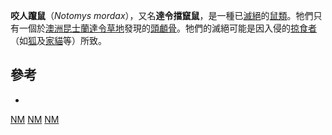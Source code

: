 {{Speciesbox
| name = 咬人躥鼠
| status = EX
| status_system = IUCN
| extinct = 1840年代
| status_ref = <ref>{{IUCN2008 | assessors = Baillie, J.E.M. | year=2008 | title=Notomys mordax | id=14866 | downloaded=6 January 2009}}</ref>
| genus = Notomys
| species = mordax
| authority = [[歐德菲爾德·湯瑪斯|Thomas]]，1922
}}

'''咬人躥鼠'''（''Notomys mordax''），又名'''達令擋竄鼠'''，是一種已[[滅絕|滅絕]]的[[鼠類|鼠類]]。牠們只有一個於[[澳洲|澳洲]][[昆士蘭|昆士蘭]][[達令草地|達令草地]]發現的[[頭顱骨|頭顱骨]]。牠們的滅絕可能是因入侵的[[掠食者|掠食者]]（如[[狐|狐]]及[[家貓|家貓]]等）所致。

==參考==
{{reflist}}
* {{Cite book en|author=Musser, G. G. and M. D. Carleton|year=2005|chapter=Superfamily Muroidea|pages=894-1531|title=Mammal Species of the World a Taxonomic and Geographic Reference|editor=D. E. Wilson and D. M. Reeder eds.|publisher=Johns Hopkins University Press|location=Baltimore}}
{{Taxonbar|from=Q199256}}

[[Category:IUCN紅色名錄絕滅物種|NM]]
[[Category:澳洲彈鼠屬|NM]]
[[Category:澳大利亞哺乳動物|NM]]